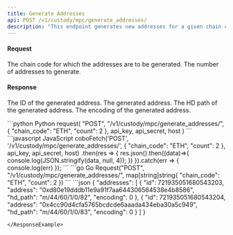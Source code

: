 ```yaml
---
title: Generate Addresses
api: POST /v1/custody/mpc/generate_addresses/
description: "This endpoint generates new addresses for a given chain code and returns a list of the generated addresses. The number of addresses to generate is specified in the 'count' parameter of the POST request. The maximum number of addresses that can be generated in one request is 200. The endpoint also checks if the organization has permission to add addresses and if the number of addresses being added exceeds the minutely limit. The response contains a list of the generated addresses along with their IDs, HD paths, and encodings."
---
```

#### Request 

<ParamField body="chain_code" type="String" required>The chain code for which the addresses are to be generated.</ParamField>
<ParamField body="count" type="Int" required>The number of addresses to generate.</ParamField>

#### Response
<ResponseField name="id" type="String" >The ID of the generated address.</ResponseField>
<ResponseField name="address" type="String" >The generated address.</ResponseField>
<ResponseField name="hd_path" type="String" >The HD path of the generated address.</ResponseField>
<ResponseField name="encoding" type="Int" >The encoding of the generated address.</ResponseField>

<RequestExample>
```python Python
request(
    "POST",
    "/v1/custody/mpc/generate_addresses/",
    {
        "chain_code": "ETH",
        "count": 2
    },
    api_key, api_secret, host
)
```
```javascript JavaScript
coboFetch('POST', '/v1/custody/mpc/generate_addresses/', {
    "chain_code": "ETH",
    "count": 2
}, api_key, api_secret, host)
    .then(res => {
        res.json().then((data)=>{
            console.log(JSON.stringify(data, null, 4));
        })
    }).catch(err => {
        console.log(err)
    });
```
```go Go
Request("POST", "/v1/custody/mpc/generate_addresses/", map[string]string{
    "chain_code": "ETH",
    "count": 2
})
```
</RequestExample>

<ResponseExample>
```json
{
  "addresses": [
    {
      "id": 721935051680543203,
      "address": "0xd80e19dddb11e9a91f7aa644306564538e4b8586",
      "hd_path": "m/44/60/1/0/82",
      "encoding": 0
    },
    {
      "id": 721935051680543204,
      "address": "0x4cc90d4cfa5765bcdcde6aaada434eba30a5c949",
      "hd_path": "m/44/60/1/0/83",
      "encoding": 0
    }
  ]
}

```
</ResponseExample>
